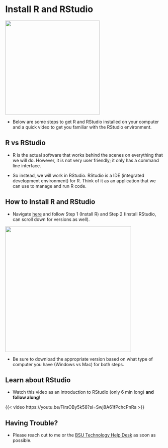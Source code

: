 # Install R and RStudio

![](images/logo-r.png){fig-align="left" width="300"}

-   Below are some steps to get R and RStudio installed on your computer and a quick video to get you familiar with the RStudio environment.

## R vs RStudio

-   R is the actual software that works behind the scenes on everything that we will do. However, it is not very user friendly; it only has a command line interface.

-   So instead, we will work in RStudio. RStudio is a IDE (integrated development environment) for R. Think of it as an application that we can use to manage and run R code.

## How to Install R and RStudio

-   Navigate [here](https://posit.co/download/rstudio-desktop/) and follow Step 1 (Install R) and Step 2 (Install RStudio, can scroll down for versions as well).

![](images/download-r-rstudio-steps.png){fig-align="left" width="400"}

-   Be sure to download the appropriate version based on what type of computer you have (Windows vs Mac) for both steps.

## Learn about RStudio

-   Watch this video as an introduction to RStudio (only 6 min long) **and follow along**!

{{< video https://youtu.be/FIrsOBy5k58?si=Swj8A61fPchcPnRa >}}

## Having Trouble?

-   Please reach out to me or the [BSU Technology Help Desk](https://www.bsu.edu/about/administrativeoffices/helpdesk) as soon as possible.

